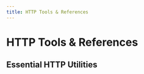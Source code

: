 ```yaml
---
title: HTTP Tools & References
---
```



# HTTP Tools & References

## Essential HTTP Utilities

<Cards>
  <Card
    title="Mozilla SSL Configuration Generator"
    description="Generate secure SSL/TLS configurations for various servers."
    href="https://ssl-config.mozilla.org/"
    external
  />
  <Card
    title="HTTPie APIs"
    description="A user-friendly CLI HTTP client and API testing platform."
    href="https://httpie.io/"
    external
  />
  <Card
    title="httpbin"
    description="HTTP Request & Response Service for testing"
    href="https://httpbin.org/"
    external
  />
  <Card
    title="Webhook.site"
    description="Instantly inspect and debug webhooks and HTTP requests"
    href="https://webhook.site/"
    external
  />
</Cards>